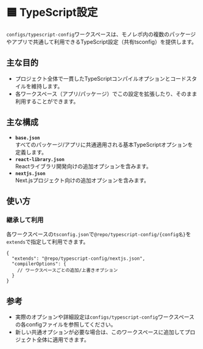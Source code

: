 # 🟦 TypeScript設定

`configs/typescript-config`ワークスペースは、モノレポ内の複数のパッケージやアプリで共通して利用できるTypeScript設定（共有tsconfig）を提供します。

## 主な目的

- プロジェクト全体で一貫したTypeScriptコンパイルオプションとコードスタイルを維持します。
- 各ワークスペース（アプリ/パッケージ）でこの設定を拡張したり、そのまま利用することができます。

## 主な構成

- **`base.json`**\
  すべてのパッケージ/アプリに共通適用される基本TypeScriptオプションを定義します。
- **`react-library.json`**\
  Reactライブラリ開発向けの追加オプションを含みます。
- **`nextjs.json`**\
  Next.jsプロジェクト向けの追加オプションを含みます。

## 使い方

### 継承して利用

各ワークスペースの`tsconfig.json`で`@repo/typescript-config/{config名}`を`extends`で指定して利用できます。

```jsonc filename="apps/docs/tsconfig.json"
{
  "extends": "@repo/typescript-config/nextjs.json",
  "compilerOptions": {
    // ワークスペースごとの追加/上書きオプション
  }
}
```

## 参考

- 実際のオプションや詳細設定は`configs/typescript-config`ワークスペースの各configファイルを参照してください。
- 新しい共通オプションが必要な場合は、このワークスペースに追加してプロジェクト全体に適用できます。

